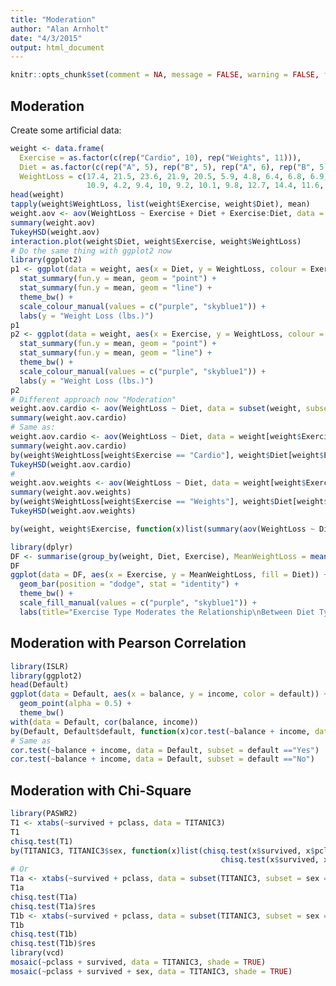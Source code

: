```yaml
---
title: "Moderation"
author: "Alan Arnholt"
date: "4/3/2015"
output: html_document
---
```


```r
knitr::opts_chunk$set(comment = NA, message = FALSE, warning = FALSE, fig.align = "center")
```

## Moderation

Create some artificial data:

```r
weight <- data.frame(
  Exercise = as.factor(c(rep("Cardio", 10), rep("Weights", 11))), 
  Diet = as.factor(c(rep("A", 5), rep("B", 5), rep("A", 6), rep("B", 5))), 
  WeightLoss = c(17.4, 21.5, 23.6, 21.9, 20.5, 5.9, 4.8, 6.4, 6.8, 6.9, 
                 10.9, 4.2, 9.4, 10, 9.2, 10.1, 9.8, 12.7, 14.4, 11.6, 8.3))
head(weight)
tapply(weight$WeightLoss, list(weight$Exercise, weight$Diet), mean)
weight.aov <- aov(WeightLoss ~ Exercise + Diet + Exercise:Diet, data = weight)
summary(weight.aov)
TukeyHSD(weight.aov)
interaction.plot(weight$Diet, weight$Exercise, weight$WeightLoss)
# Do the same thing with ggplot2 now
library(ggplot2)
p1 <- ggplot(data = weight, aes(x = Diet, y = WeightLoss, colour = Exercise, group = Exercise, linetype = Exercise)) + 
  stat_summary(fun.y = mean, geom = "point") +
  stat_summary(fun.y = mean, geom = "line") +
  theme_bw() + 
  scale_colour_manual(values = c("purple", "skyblue1")) + 
  labs(y = "Weight Loss (lbs.)")
p1
p2 <- ggplot(data = weight, aes(x = Exercise, y = WeightLoss, colour = Diet, group = Diet, linetype = Diet)) + 
  stat_summary(fun.y = mean, geom = "point") +
  stat_summary(fun.y = mean, geom = "line") +
  theme_bw() + 
  scale_colour_manual(values = c("purple", "skyblue1")) + 
  labs(y = "Weight Loss (lbs.)")
p2
# Different approach now "Moderation"
weight.aov.cardio <- aov(WeightLoss ~ Diet, data = subset(weight, subset = Exercise == "Cardio"))
summary(weight.aov.cardio)
# Same as:
weight.aov.cardio <- aov(WeightLoss ~ Diet, data = weight[weight$Exercise == "Cardio", ])
summary(weight.aov.cardio)
by(weight$WeightLoss[weight$Exercise == "Cardio"], weight$Diet[weight$Exercise == "Cardio"], mean)
TukeyHSD(weight.aov.cardio)
#
weight.aov.weights <- aov(WeightLoss ~ Diet, data = weight[weight$Exercise == "Weights", ])
summary(weight.aov.weights)
by(weight$WeightLoss[weight$Exercise == "Weights"], weight$Diet[weight$Exercise == "Weights"], mean)
TukeyHSD(weight.aov.weights)
```


```r
by(weight, weight$Exercise, function(x)list(summary(aov(WeightLoss ~ Diet, data = x)), TukeyHSD(aov(WeightLoss ~ Diet, data = x))))
```


```r
library(dplyr)
DF <- summarise(group_by(weight, Diet, Exercise), MeanWeightLoss = mean(WeightLoss))
DF
ggplot(data = DF, aes(x = Exercise, y = MeanWeightLoss, fill = Diet)) + 
  geom_bar(position = "dodge", stat = "identity") + 
  theme_bw() + 
  scale_fill_manual(values = c("purple", "skyblue1")) + 
  labs(title="Exercise Type Moderates the Relationship\nBetween Diet Type and Weight Loss", x = "", y = "Weight Loss (lbs.)")
```

## Moderation with Pearson Correlation

```r
library(ISLR)
library(ggplot2)
head(Default)
ggplot(data = Default, aes(x = balance, y = income, color = default)) + 
  geom_point(alpha = 0.5) + 
  theme_bw()
with(data = Default, cor(balance, income))
by(Default, Default$default, function(x)cor.test(~balance + income, data = x))
# Same as
cor.test(~balance + income, data = Default, subset = default =="Yes")
cor.test(~balance + income, data = Default, subset = default =="No")
```

## Moderation with Chi-Square

```r
library(PASWR2)
T1 <- xtabs(~survived + pclass, data = TITANIC3)
T1
chisq.test(T1)
by(TITANIC3, TITANIC3$sex, function(x)list(chisq.test(x$survived, x$pclass),
                                               chisq.test(x$survived, x$pclass)$residuals))
# Or
T1a <- xtabs(~survived + pclass, data = subset(TITANIC3, subset = sex == "female"))
T1a
chisq.test(T1a)
chisq.test(T1a)$res
T1b <- xtabs(~survived + pclass, data = subset(TITANIC3, subset = sex == "male"))
T1b
chisq.test(T1b)
chisq.test(T1b)$res
library(vcd)
mosaic(~pclass + survived, data = TITANIC3, shade = TRUE)
mosaic(~pclass + survived + sex, data = TITANIC3, shade = TRUE)
```
